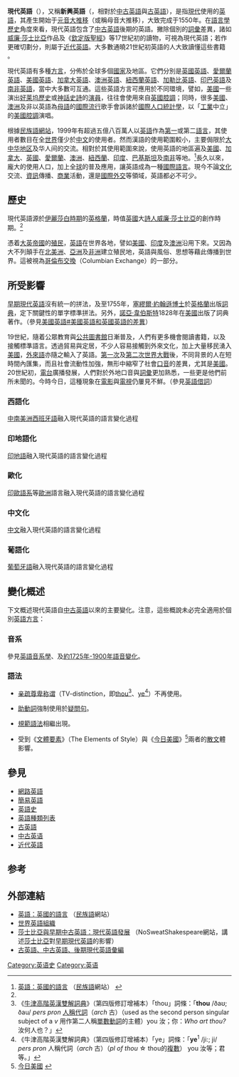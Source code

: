 {{IPA notice}}
{{noteTA
|G1 = 地名
|1=zh:荷里活;zh-hans:好莱坞;zh-hk:荷里活;zh-tw:好萊塢;
|2=zh:拼写规则;zh-hans:拼写规则;zh-hk:串法;zh-tw:拼寫規則;
|3=zh-tw:單字 ;zh-hk:單詞 ;zh-hans:单词 ;
|4=zh-tw:文法;zh-hans: 语法; 語法=>zh-tw:文法;
}}

'''現代英語'''（{{lang-en|Modern English}}），又稱'''新興英語'''（{{lang|en|New English}}，相對於[[中古英語|中古英語]]與[[古英語|古英語]]），是指[[現代|現代]]使用的[[英語|英語]]，其產生開始于[[元音大推移|元音大推移]]（或稱母音大推移），大致完成于1550年。在[[語言學|語言學]][[英語史|歷史]]角度來看，現代英語包含了[[中古英語|中古英語]]後期的英語。撇除個別的[[詞彙|詞彙]]差異，諸如[[威廉·莎士比亞|威廉·莎士比亞]]作品及《[[欽定版聖經|欽定版聖經]]》等17世紀初的讀物，可視為現代英語；若作更確切劃分，則屬于[[近代英語|近代英語]]。大多數通曉21世紀初英語的人大致讀懂這些書籍<!--英文維基無此話，不知是否可信-->。

現代英語有多種[[方言|方言]]，分佈於全球多個[[國家|國家]]及地區。它們分別是[[英國英語|英國英語]]、[[愛爾蘭英語|愛爾蘭英語]]、[[美國英語|美國英語]]、[[加拿大英語|加拿大英語]]、[[澳洲英語|澳洲英語]]、[[紐西蘭英語|紐西蘭英語]]、[[加勒比英語|加勒比英語]]、[[印巴英語|印巴英語]]及[[南非英語|南非英語]]，當中大多數可互通。這些英語方言可應用於不同環境，譬如，[[美國|美國]]一些演出[[好莱坞电影|好莱坞]][[歷史|歷史]]或[[神話|神話]][[史詩|史詩]]的[[演員|演員]]，往往會使用來自[[英國|英國]][[腔調|腔調]]；同時，很多[[美國|美國]]、[[澳洲|澳洲]]及非以英語為[[母語|母語]]的[[國際|國際]][[流行音樂|流行]]歌手會訴諸於[[國際|國際]][[人口統計學|人口統計學]]，以「[[工業|工業]]中立」的[[美國|美國]][[腔調|腔調]]演唱。

根據[[民族語|民族語]][[網站|網站]]，1999年有超過五億八百萬人以[[英語|英語]]作為[[母語|第一]]或第二[[語言|語言]]，其使用者數目在全[[世界|世界]]僅少於[[中文|中文]]的使用者。然而漢語的使用範圍較小，主要侷限於[[大中华地区|大中华地区]]及华人间的交流。相對於其使用範圍來說，使用英語的地區遍及[[美國|美國]]、[[加拿大|加拿大]]、[[英國|英國]]、[[愛爾蘭|愛爾蘭]]、[[澳洲|澳洲]]、[[紐西蘭|紐西蘭]]、[[印度|印度]]、[[巴基斯坦|巴基斯坦]]及[[南非|南非]]等地。<ref name="Ethnologue">[http://www.ethnologue.com/show_language.asp?code=ENG 英語：英國的語言] {{Wayback|url=http://www.ethnologue.com/show_language.asp?code=ENG |date=20111010122959 }}（[[民族語|民族語]]網站） {{en}}</ref>長久以來，龐大的使用人口，加上全[[世界|球]]的普及應用，讓英語成為一種[[國際語言|國際語言]]。現今不論[[文化|文化]]交流、[[資訊|資訊]]傳播、[[商業|商業]]活動，還是[[國際|國際]][[外交|外交]]等領域，英語都必不可少。

== 歷史 ==
現代英語源於[[伊麗莎白時期|伊麗莎白時期]]的[[英格蘭|英格蘭]]，時值[[英國|英國]]大[[詩人|詩人]][[威廉·莎士比亞|威廉·莎士比亞]]的創作時期。<ref name="Shakespeare"/>

憑着[[大英帝國|大英帝國]]的[[殖民|殖民]]，[[英語|英語]]在世界各地，譬如[[美國|美國]]、[[印度|印度]]及[[澳洲|澳洲]]沿用下來。又因為大不列顛手在[[北美洲|北美洲]]、[[亞洲|亞洲]]及[[非洲|非洲]]建立殖民地，英語與風俗、思想等藉此傳播到世界。這被視為[[哥倫布交換|哥倫布交換]]（Columbian Exchange）的一部分。

==所受影響==
[[早期現代英語|早期現代英語]]沒有統一的拼法，及至1755年，[[塞繆爾·約翰遜|塞繆爾·約翰遜]][[博士|博士]]於[[英格蘭|英格蘭]]出版[[詞典|詞典]]，定下關鍵性的單字標準拼法。另外，[[諾亞·韋伯斯特|諾亞·韋伯斯特]]1828年在[[美國|美國]]出版了詞典著作。（參見[[美國英語#美國英語和英國英語的差異|美國英語#美國英語和英國英語的差異]]）

19世紀，隨着公眾教育與[[公共圖書館|公共圖書館]]日漸普及，人們有更多機會閱讀書籍，以及接觸標準語言。透過貿易與定居，不少人容易接觸到外來文化，加上大量移民湧入[[美國|美國]]，[[外來語|外來語]]亦隨之輸入了英語。[[第一次世界大戰|第一次]]及[[第二次世界大戰|第二次世界大戰]]後，不同背景的人在短時間內匯集，而且社會流動性加強，無形中縮窄了社會[[口音|口音]]的差異，尤其是[[美國|美國]]。20世紀初，[[電台|電台]]廣播發展，人們對於外地口音與[[詞彙|詞彙]]更加熟悉，一些更是他們前所未聞的。今時今日，這種現象在[[電影|電影]]與[[電視|電視]]仍屢見不鮮。（參見[[英語借詞|英語借詞]]）

===西語化===
[[中南美洲|中南美洲]][[西班牙語|西班牙語]]融入現代英語的語言變化過程

===印地語化===
[[印地語|印地語]]融入現代英語的語言變化過程

===歐化===
[[印歐語系|印歐語系]]等[[歐洲|歐洲]]語言融入現代英語的語言變化過程

===中文化===
[[中文|中文]]融入現代英語的語言變化過程

===葡語化===
[[葡萄牙語|葡萄牙語]]融入現代英語的語言變化過程

== 變化概述 ==
下文概述現代英語自[[中古英語|中古英語]]以來的主要變化。注意，這些概說未必完全適用於個別[[英語|英語]][[方言|方言]]：

=== 音系 ===
參見[[英語音系學|英語音系學]]、{{tsl|en|Phonological history of the English language#Up to the American/British split (c. AD 1600–1725)|約1600年-1725年語音變化}}及[[英语音韵史|約1725年-1900年語音變化]]。

=== 語法 ===
*[[親疏尊卑稱謂|亲疏尊卑称谓]]（TV-distinction，即[[wikt:thou|thou]]<ref>《[[牛津英語詞典|牛津高階英漢雙解詞典]]》（第四版修訂增補本）「thou」詞條：「'''thou''' /ðaʊ; ðau/ ''pers pron'' [[人稱|人稱]][[代詞|代詞]]（''arch'' 古）（used as the second person singular subject of a ''v'' 用作第二人稱[[單數_(語言學)|單數]][[動詞|動詞]]的主體）you 汝；你：''Who art thou?'' 汝何人也？」</ref>、[[wikt:ye|ye]]<ref>《牛津高階英漢雙解詞典》（第四版修訂增補本）「ye」詞條：「'''ye'''<sup>1</sup> /ji:; ji/ ''pers pron'' 人稱代詞（''arch'' 古）（''pl of thou'' ☆ thou的[[眾數|複數]]） you 汝等；君等。」</ref>）不再使用。

*[[助動詞|助動詞]]強制使用於[[疑問句|疑問句]]。

*[[規範語法學|規範語法]]相繼出現。

*受到《[[文體要素|文體要素]]》（The Elements of Style）與《[[今日美國|今日美國]]》<ref>[http://www.usatoday.com 今日美國] {{Wayback|url=http://www.usatoday.com/ |date=20200726160255 }} {{en}}</ref>兩者的[[散文|散文]]體影響。

==參見==
*[[網路英語|網路英語]]
*[[簡易英語|簡易英語]]
*[[英語史|英語史]]
*[[英語種類列表|英語種類列表]]
*[[古英語|古英語]]
*[[中古英语|中古英语]]
*[[近代英語|近代英語]]

==参考==
{{reflist|2}}

==外部連結==
*[http://www.ethnologue.com/show_language.asp?code=ENG 英語：英國的語言] {{Wayback|url=http://www.ethnologue.com/show_language.asp?code=ENG |date=20111010122959 }}（[[民族語|民族語]]網站） {{en}}
*[http://www.world-english.org/ 世界英語組織] {{Wayback|url=http://www.world-english.org/ |date=20050711232640 }} {{en}}
*[http://www.nosweatshakespeare.com/shakespeare_early_middle_english.htm 莎士比亞與早期中古英語：現代英語發展] {{Wayback|url=http://www.nosweatshakespeare.com/shakespeare_early_middle_english.htm |date=20081007165300 }}（NoSweatShakespeare網站，講述[[莎士比亞|莎士比亞]]對[[早期現代英語|早期現代英語]]的影響） {{en}}
*[https://web.archive.org/web/20070217230712/http://uk.geocities.com/hashanayobel/o/oldeng.htm 古英語、中古英語、後期現代英語彙編] {{en}}

[[Category:英语史|Category:英语史]]
[[Category:英语|Category:英语]]
